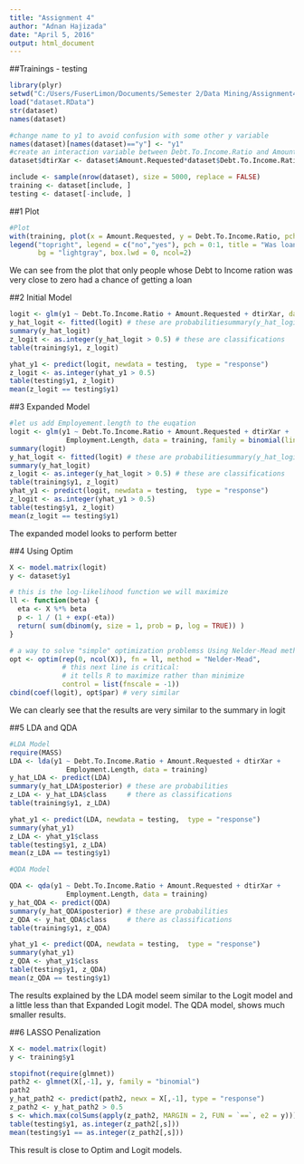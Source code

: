 ```yaml
---
title: "Assignment 4"
author: "Adnan Hajizada"
date: "April 5, 2016"
output: html_document
---
```



##Trainings - testing 
```r
library(plyr)
setwd("C:/Users/FuserLimon/Documents/Semester 2/Data Mining/Assignment4")
load("dataset.RData")
str(dataset)
names(dataset)

#change name to y1 to avoid confusion with some other y variable 
names(dataset)[names(dataset)=="y"] <- "y1"
#create an interaction variable between Debt.To.Income.Ratio and Amount Requested
dataset$dtirXar <- dataset$Amount.Requested*dataset$Debt.To.Income.Ratio

include <- sample(nrow(dataset), size = 5000, replace = FALSE)
training <- dataset[include, ]
testing <- dataset[-include, ]

```

##1 Plot

```r
#Plot
with(training, plot(x = Amount.Requested, y = Debt.To.Income.Ratio, pch = y1, col=1+y1))
legend("topright", legend = c("no","yes"), pch = 0:1, title = "Was loan approved?",
       bg = "lightgray", box.lwd = 0, ncol=2)
```

We can see from the plot that only people whose Debt to Income ration was very close to zero had a chance of getting a loan

##2 Initial Model

```r
logit <- glm(y1 ~ Debt.To.Income.Ratio + Amount.Requested + dtirXar, data = training, family = binomial(link = "logit"))
y_hat_logit <- fitted(logit) # these are probabilitiesummary(y_hat_logit)
summary(y_hat_logit)
z_logit <- as.integer(y_hat_logit > 0.5) # these are classifications
table(training$y1, z_logit)

yhat_y1 <- predict(logit, newdata = testing,  type = "response")
z_logit <- as.integer(yhat_y1 > 0.5)
table(testing$y1, z_logit)
mean(z_logit == testing$y1)

```


##3 Expanded Model

```r
#let us add Employement.length to the euqation
logit <- glm(y1 ~ Debt.To.Income.Ratio + Amount.Requested + dtirXar + 
              Employment.Length, data = training, family = binomial(link = "logit"))
summary(logit)
y_hat_logit <- fitted(logit) # these are probabilitiesummary(y_hat_logit)
summary(y_hat_logit)
z_logit <- as.integer(y_hat_logit > 0.5) # these are classifications
table(training$y1, z_logit)
yhat_y1 <- predict(logit, newdata = testing,  type = "response")
z_logit <- as.integer(yhat_y1 > 0.5)
table(testing$y1, z_logit)
mean(z_logit == testing$y1)

```
The expanded model looks to perform better

##4 Using Optim

```r
X <- model.matrix(logit)
y <- dataset$y1

# this is the log-likelihood function we will maximize
ll <- function(beta) {
  eta <- X %*% beta
  p <- 1 / (1 + exp(-eta))
  return( sum(dbinom(y, size = 1, prob = p, log = TRUE)) )
}

# a way to solve "simple" optimization problemss Using Nelder-Mead method because other ones didn??t work
opt <- optim(rep(0, ncol(X)), fn = ll, method = "Nelder-Mead",
             # this next line is critical: 
             # it tells R to maximize rather than minimize
             control = list(fnscale = -1))
cbind(coef(logit), opt$par) # very similar
```
We can clearly see that the results are very similar to the summary in logit
 
##5  LDA and QDA

```r
#LDA Model
require(MASS)
LDA <- lda(y1 ~ Debt.To.Income.Ratio + Amount.Requested + dtirXar + 
              Employment.Length, data = training)
y_hat_LDA <- predict(LDA)
summary(y_hat_LDA$posterior) # these are probabilities
z_LDA <- y_hat_LDA$class     # there as classifications
table(training$y1, z_LDA)

yhat_y1 <- predict(LDA, newdata = testing,  type = "response")
summary(yhat_y1)
z_LDA <- yhat_y1$class
table(testing$y1, z_LDA)
mean(z_LDA == testing$y1)

#QDA Model

QDA <- qda(y1 ~ Debt.To.Income.Ratio + Amount.Requested + dtirXar + 
              Employment.Length, data = training)
y_hat_QDA <- predict(QDA)
summary(y_hat_QDA$posterior) # these are probabilities
z_QDA <- y_hat_QDA$class     # there as classifications
table(training$y1, z_QDA)

yhat_y1 <- predict(QDA, newdata = testing,  type = "response")
summary(yhat_y1)
z_QDA <- yhat_y1$class
table(testing$y1, z_QDA)
mean(z_QDA == testing$y1)

```
The results explained by the LDA model seem similar to the Logit model and a little less than that Expanded Logit model. The QDA model, shows much smaller results.

##6 LASSO Penalization

```r
X <- model.matrix(logit)
y <- training$y1

stopifnot(require(glmnet))
path2 <- glmnet(X[,-1], y, family = "binomial")
path2
y_hat_path2 <- predict(path2, newx = X[,-1], type = "response")
z_path2 <- y_hat_path2 > 0.5
s <- which.max(colSums(apply(z_path2, MARGIN = 2, FUN = `==`, e2 = y)))
table(testing$y1, as.integer(z_path2[,s]))
mean(testing$y1 == as.integer(z_path2[,s]))

```
This result is close to Optim and Logit models.
